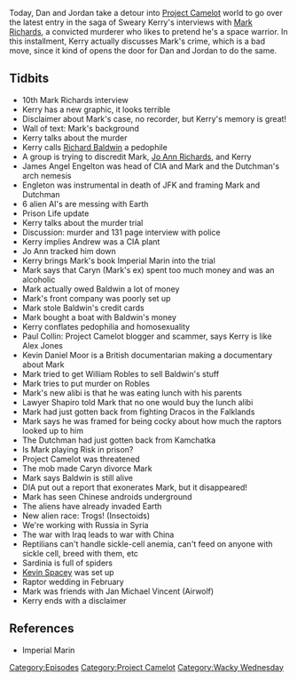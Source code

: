 {{DEFAULTSORT:
    #_EPISODE_0280:Raptor Weddings and Sardinian Spiders
}}{{Episode
    | title           = Raptor Weddings and Sardinian Spiders
    | caption         = Listen to this episode on [https://knowledgefight.libsyn.com/knowledge-fight-raptor-weddings-and-sardinian-spiders Libsyn] [https://open.spotify.com/episode/7lL1u8RvbgJxJ7VpQhTzgF Spotify], Read the [[Transcript/280: Raptor Weddings and Sardinian Spiders|Unofficial Transcript]]
    | episodeNumber   = 280
    | length          = 02:22:14
    | airDate         = April 5, 2019
    | episodeType     = [[:Category:Project Camelot|Project Camelot]], [[:Category:Wacky Wednesday|Wacky Wednesday]]
    | appearance      = [[Kerry Cassidy]], [[Mark Richards]], [[Richard Baldwin]], [[Jo Ann Richards]], [[Crossan Hoover]], [[James Angel Engelton]], [[The Dutchman]], [[Ellis Richards]], [[JFK]], [[Andrew]], [[Caryn]], [[Paul Collin]], [[Alex Jones]], [[Kevin Daniel Moor]], [[William Robles]], [[Lawyer Shapiro]], [[Kevin Spacey]], [[Jan Michael Vincent]]
    | oocDrop         = Clones are not reliable
    | previousEpisode = [[279: Formulaic Objections]]
    | nextEpisode     = [[281: April 4, 2019]]
}}

{{Stub}}

Today, Dan and Jordan take a detour into [[Project Camelot]] world to go over the latest entry in the saga of Sweary Kerry's interviews with [[Mark Richards]], a convicted murderer who likes to pretend he's a space warrior. In this installment, Kerry actually discusses Mark's crime, which is a bad move, since it kind of opens the door for Dan and Jordan to do the same.

==Tidbits==

*10th Mark Richards interview
*Kerry has a new graphic, it looks terrible
*Disclaimer about Mark's case, no recorder, but Kerry's memory is great!
*Wall of text: Mark's background
*Kerry talks about the murder
*Kerry calls [[Richard Baldwin]] a pedophile
*A group is trying to discredit Mark, [[Jo Ann Richards]], and Kerry
*James Angel Engelton was head of CIA and Mark and the Dutchman's arch nemesis
*Engleton was instrumental in death of JFK and framing Mark and Dutchman
*6 alien AI's are messing with Earth
*Prison Life update
*Kerry talks about the murder trial
*Discussion: murder and 131 page interview with police
*Kerry implies Andrew was a CIA plant
*Jo Ann tracked him down
*Kerry brings Mark's book Imperial Marin into the trial
*Mark says that Caryn (Mark's ex) spent too much money and was an alcoholic
*Mark actually owed Baldwin a lot of money
*Mark's front company was poorly set up
*Mark stole Baldwin's credit cards
*Mark bought a boat with Baldwin's money
*Kerry conflates pedophilia and homosexuality
*Paul Collin: Project Camelot blogger and scammer, says Kerry is like Alex Jones
*Kevin Daniel Moor is a British documentarian making a documentary about Mark
*Mark tried to get William Robles to sell Baldwin's stuff
*Mark tries to put murder on Robles
*Mark's new alibi is that he was eating lunch with his parents
*Lawyer Shapiro told Mark that no one would buy the lunch alibi
*Mark had just gotten back from fighting Dracos in the Falklands
*Mark says he was framed for being cocky about how much the raptors looked up to him
*The Dutchman had just gotten back from Kamchatka
*Is Mark playing Risk in prison?
*Project Camelot was threatened
*The mob made Caryn divorce Mark
*Mark says Baldwin is still alive
*DIA put out a report that exonerates Mark, but it disappeared!
*Mark has seen Chinese androids underground
*The aliens have already invaded Earth
*New alien race: Trogs! (Insectoids)
*We're working with Russia in Syria
*The war with Iraq leads to war with China
*Reptilians can't handle sickle-cell anemia, can't feed on anyone with sickle cell, breed with them, etc
*Sardinia is full of spiders
*[[Kevin Spacey]] was set up
*Raptor wedding in February
*Mark was friends with Jan Michael Vincent (Airwolf)
*Kerry ends with a disclaimer

==References==

*Imperial Marin

[[Category:Episodes]]
[[Category:Project Camelot]]
[[Category:Wacky Wednesday]]
